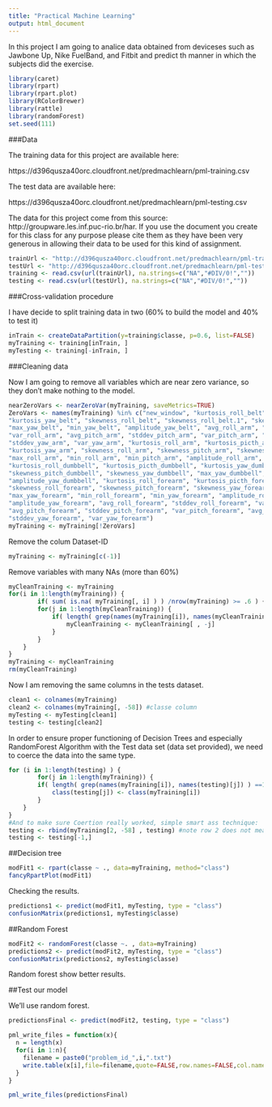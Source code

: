 ```yaml
---
title: "Practical Machine Learning"
output: html_document
---
```


In this project I am going to analice data obtained from deviceses such as Jawbone Up, Nike FuelBand, and Fitbit and predict th manner in which the subjects did the exercise.

```r
library(caret)
library(rpart) 
library(rpart.plot)
library(RColorBrewer)
library(rattle)
library(randomForest)
set.seed(111)
```

###Data 

The training data for this project are available here: 

https://d396qusza40orc.cloudfront.net/predmachlearn/pml-training.csv

The test data are available here: 

https://d396qusza40orc.cloudfront.net/predmachlearn/pml-testing.csv

The data for this project come from this source: http://groupware.les.inf.puc-rio.br/har. If you use the document you create for this class for any purpose please cite them as they have been very generous in allowing their data to be used for this kind of assignment. 


```r
trainUrl <- "http://d396qusza40orc.cloudfront.net/predmachlearn/pml-training.csv"
testUrl <- "http://d396qusza40orc.cloudfront.net/predmachlearn/pml-testing.csv"
training <- read.csv(url(trainUrl), na.strings=c("NA","#DIV/0!",""))
testing <- read.csv(url(testUrl), na.strings=c("NA","#DIV/0!",""))
```

###Cross-validation procedure

I have decide to split training data in two (60% to build the model and 40% to test it)

```r
inTrain <- createDataPartition(y=training$classe, p=0.6, list=FALSE)
myTraining <- training[inTrain, ]
myTesting <- training[-inTrain, ]
```

###Cleaning data

Now I am going to remove all variables which are near zero variance, so they don't make nothing to the model.

```r
nearZeroVars <- nearZeroVar(myTraining, saveMetrics=TRUE)
ZeroVars <- names(myTraining) %in% c("new_window", "kurtosis_roll_belt", "kurtosis_picth_belt",
"kurtosis_yaw_belt", "skewness_roll_belt", "skewness_roll_belt.1", "skewness_yaw_belt",
"max_yaw_belt", "min_yaw_belt", "amplitude_yaw_belt", "avg_roll_arm", "stddev_roll_arm",
"var_roll_arm", "avg_pitch_arm", "stddev_pitch_arm", "var_pitch_arm", "avg_yaw_arm",
"stddev_yaw_arm", "var_yaw_arm", "kurtosis_roll_arm", "kurtosis_picth_arm",
"kurtosis_yaw_arm", "skewness_roll_arm", "skewness_pitch_arm", "skewness_yaw_arm",
"max_roll_arm", "min_roll_arm", "min_pitch_arm", "amplitude_roll_arm", "amplitude_pitch_arm",
"kurtosis_roll_dumbbell", "kurtosis_picth_dumbbell", "kurtosis_yaw_dumbbell", "skewness_roll_dumbbell",
"skewness_pitch_dumbbell", "skewness_yaw_dumbbell", "max_yaw_dumbbell", "min_yaw_dumbbell",
"amplitude_yaw_dumbbell", "kurtosis_roll_forearm", "kurtosis_picth_forearm", "kurtosis_yaw_forearm",
"skewness_roll_forearm", "skewness_pitch_forearm", "skewness_yaw_forearm", "max_roll_forearm",
"max_yaw_forearm", "min_roll_forearm", "min_yaw_forearm", "amplitude_roll_forearm",
"amplitude_yaw_forearm", "avg_roll_forearm", "stddev_roll_forearm", "var_roll_forearm",
"avg_pitch_forearm", "stddev_pitch_forearm", "var_pitch_forearm", "avg_yaw_forearm",
"stddev_yaw_forearm", "var_yaw_forearm")
myTraining <- myTraining[!ZeroVars]
```

Remove the colum Dataset-ID
```r
myTraining <- myTraining[c(-1)]
```

Remove variables with many NAs (more than 60%)
```r
myCleanTraining <- myTraining
for(i in 1:length(myTraining)) { 
        if( sum( is.na( myTraining[, i] ) ) /nrow(myTraining) >= .6 ) { #if n?? NAs > 60% of total observations
        for(j in 1:length(myCleanTraining)) {
            if( length( grep(names(myTraining[i]), names(myCleanTraining)[j]) ) ==1)  { 
                myCleanTraining <- myCleanTraining[ , -j] 
            }   
        } 
    }
}
myTraining <- myCleanTraining
rm(myCleanTraining)
```

Now I am removing the same columns in the tests dataset.

```r
clean1 <- colnames(myTraining)
clean2 <- colnames(myTraining[, -58]) #classe column
myTesting <- myTesting[clean1]
testing <- testing[clean2]
```

In order to ensure proper functioning of Decision Trees and especially RandomForest Algorithm with the Test data set (data set provided), we need to coerce the data into the same type.

```r
for (i in 1:length(testing) ) {
        for(j in 1:length(myTraining)) {
        if( length( grep(names(myTraining[i]), names(testing)[j]) ) ==1)  {
            class(testing[j]) <- class(myTraining[i])
        }      
    }      
}
#And to make sure Coertion really worked, simple smart ass technique:
testing <- rbind(myTraining[2, -58] , testing) #note row 2 does not mean anything, this will be removed right.. now:
testing <- testing[-1,]
```

##Decision tree

```r
modFit1 <- rpart(classe ~ ., data=myTraining, method="class")
fancyRpartPlot(modFit1)
```

Checking the results.
```r
predictions1 <- predict(modFit1, myTesting, type = "class")
confusionMatrix(predictions1, myTesting$classe)
```

##Random Forest
```r
modFit2 <- randomForest(classe ~. , data=myTraining)
predictions2 <- predict(modFit2, myTesting, type = "class")
confusionMatrix(predictions2, myTesting$classe)

```

Random forest show better results.

##Test our model

We'll use random forest.
```r
predictionsFinal <- predict(modFit2, testing, type = "class")

pml_write_files = function(x){
  n = length(x)
  for(i in 1:n){
    filename = paste0("problem_id_",i,".txt")
    write.table(x[i],file=filename,quote=FALSE,row.names=FALSE,col.names=FALSE)
  }
}

pml_write_files(predictionsFinal)

```